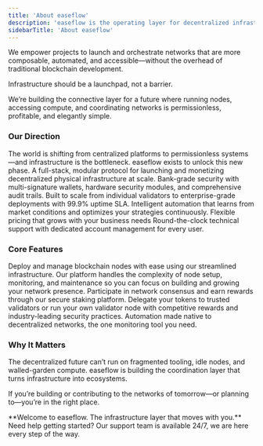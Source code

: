 ```yaml
---
title: 'About easeflow'
description: 'easeflow is the operating layer for decentralized infrastructure.'
sidebarTitle: 'About easeflow'
---
```


We empower projects to launch and orchestrate networks that are more composable, automated, and accessible—without the overhead of traditional blockchain development.

<Card horizontal title="Our core belief is simple" icon="star" href="/components/columns">
  Infrastructure should be a launchpad, not a barrier.
</Card>

We’re building the connective layer for a future where running nodes, accessing compute, and coordinating networks is permissionless, profitable, and elegantly simple.


### Our Direction
The world is shifting from centralized platforms to permissionless systems—and infrastructure is the bottleneck. easeflow exists to unlock this new phase. 
<Info>A full-stack, modular protocol for launching and monetizing decentralized physical infrastructure at scale.</Info>
<CardGroup>
  <Card title="Enterprise Security" icon="shield-check">
    Bank-grade security with multi-signature wallets, hardware security modules, and comprehensive audit trails.
  </Card>
  <Card title="Scalable Infrastructure" icon="chart-line">
    Built to scale from individual validators to enterprise-grade deployments with 99.9% uptime SLA.
  </Card>
  <Card title="AI-Powered Optimization" icon="brain">
    Intelligent automation that learns from market conditions and optimizes your strategies continuously.
  </Card>
  <Card title="Pay-as-you-Scale" icon="arrows-up-down">
    Flexible pricing that grows with your business needs
  </Card>
  <Card title="24/7 Support" icon="headset">
    Round-the-clock technical support with dedicated account management for every user.
  </Card>
</CardGroup>

### Core Features

<AccordionGroup>
  <Accordion icon="server" title="Node Deployment">
    Deploy and manage blockchain nodes with ease using our streamlined infrastructure. 
    Our platform handles the complexity of node setup, monitoring, and maintenance so you can 
    focus on building and growing your network presence.
  </Accordion>
  <Accordion icon="coins" title="Staking & Delegation">
    Participate in network consensus and earn rewards through our secure staking platform.
    Delegate your tokens to trusted validators or run your own validator node with 
    competitive rewards and industry-leading security practices.
  </Accordion>
  <Accordion icon="robot" title="floAgent AI">
    Automation made native to decentralized networks, the one monitoring tool you need.
  </Accordion>
</AccordionGroup>

### Why It Matters
The decentralized future can’t run on fragmented tooling, idle nodes, and walled-garden compute. easeflow is building the coordination layer that turns infrastructure into ecosystems.

If you’re building or contributing to the networks of tomorrow—or planning to—you’re in the right place.


<Note>
**Welcome to easeflow. The infrastructure layer that moves with you.**
Need help getting started? Our support team is available 24/7, we are here every step of the way.
</Note> 